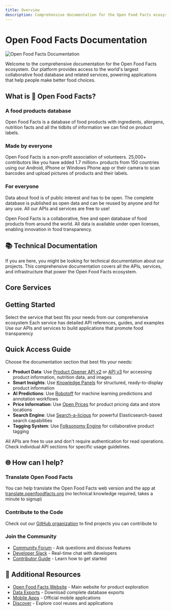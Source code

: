 ```yaml
---
title: Overview
description: Comprehensive documentation for the Open Food Facts ecosystem - APIs, services, and infrastructure
---
```



# Open Food Facts Documentation

![Open Food Facts Documentation](./assets/image.png)

Welcome to the comprehensive documentation for the Open Food Facts ecosystem. Our platform provides access to the world's largest collaborative food database and related services, powering applications that help people make better food choices.

## What is 🍊 Open Food Facts?

### A food products database

Open Food Facts is a database of food products with ingredients, allergens, nutrition facts and all the tidbits of information we can find on product labels.

### Made by everyone

Open Food Facts is a non-profit association of volunteers. 25,000+ contributors like you have added 1.7 million+ products from 150 countries using our Android, iPhone or Windows Phone app or their camera to scan barcodes and upload pictures of products and their labels.

### For everyone

Data about food is of public interest and has to be open. The complete database is published as open data and can be reused by anyone and for any use. All our APIs and services are free to use!

<Callout type="info">
  Open Food Facts is a collaborative, free and open database of food products
  from around the world. All data is available under open licenses, enabling
  innovation in food transparency.
</Callout>

## 📚 Technical Documentation

If you are here, you might be looking for technical documentation about our projects. This comprehensive documentation covers all the APIs, services, and infrastructure that power the Open Food Facts ecosystem.

## Core Services

<Cards>
  <Card
    title="Product Opener"
    description="Core backend system powering Open Food Facts with API endpoints, database, and web interface"
    href="/docs/Product-Opener"
  />
  <Card
    title="Robotoff"
    description="AI-powered service for automated product data extraction using computer vision and ML"
    href="/docs/Robotoff"
  />
  <Card
    title="Knowledge Panels"
    description="FastAPI service providing structured, ready-to-display knowledge panels for products"
    href="/docs/Knowledge-Panel"
  />
  <Card
    title="Open Prices"
    description="Global price database with location-based pricing information and analytics"
    href="/docs/Open-price"
  />
  <Card
    title="Folksonomy Engine"
    description="Collaborative tagging system for adding custom properties to products"
    href="/docs/folksonomy"
  />
  <Card
    title="Search-a-licious"
    description="Ready-to-use search component built on Elasticsearch for data exploration"
    href="/docs/Search-a-licious"
  />
  <Card
    title="Infrastructure"
    description="Server architecture, hosting, and technical infrastructure documentation"
    href="/docs/Infra"
  />
</Cards>

## Getting Started

<Steps>
  <Step title="Choose Your Service">
    Select the service that best fits your needs from our comprehensive
    ecosystem
  </Step>
  <Step title="Explore the Documentation">
    Each service has detailed API references, guides, and examples
  </Step>
  <Step title="Start Building">
    Use our APIs and services to build applications that promote food
    transparency
  </Step>
</Steps>

## Quick Access Guide

Choose the documentation section that best fits your needs:

- **Product Data**: Use [Product Opener API v2](/docs/Product-Opener/v2) or [API v3](/docs/Product-Opener/v3) for accessing product information, nutrition data, and images
- **Smart Insights**: Use [Knowledge Panels](/docs/Knowledge-Panel) for structured, ready-to-display product information
- **AI Predictions**: Use [Robotoff](/docs/Robotoff) for machine learning predictions and annotation workflows
- **Price Information**: Use [Open Prices](/docs/Open-price) for product pricing data and store locations
- **Search Engine**: Use [Search-a-licious](/docs/Search-a-licious) for powerful Elasticsearch-based search capabilities
- **Tagging System**: Use [Folksonomy Engine](/docs/folksonomy) for collaborative product tagging

<Callout type="success">
  All APIs are free to use and don't require authentication for read operations.
  Check individual API sections for specific usage guidelines.
</Callout>

## 🌐 How can I help?

### Translate Open Food Facts

You can help translate the Open Food Facts web version and the app at [translate.openfoodfacts.org](https://translate.openfoodfacts.org/) (no technical knowledge required, takes a minute to signup)

### Contribute to the Code

Check out our [GitHub organization](https://github.com/openfoodfacts) to find projects you can contribute to

### Join the Community

- [Community Forum](https://forum.openfoodfacts.org) - Ask questions and discuss features
- [Developer Slack](https://slack.openfoodfacts.org) - Real-time chat with developers
- [Contributor Guide](https://wiki.openfoodfacts.org/Contributor) - Learn how to get started

## 📖 Additional Resources

- [Open Food Facts Website](https://openfoodfacts.org) - Main website for product exploration
- [Data Exports](https://world.openfoodfacts.org/data) - Download complete database exports
- [Mobile Apps](https://world.openfoodfacts.org/discover) - Official mobile applications
- [Discover](https://world.openfoodfacts.org/discover) - Explore cool reuses and applications
